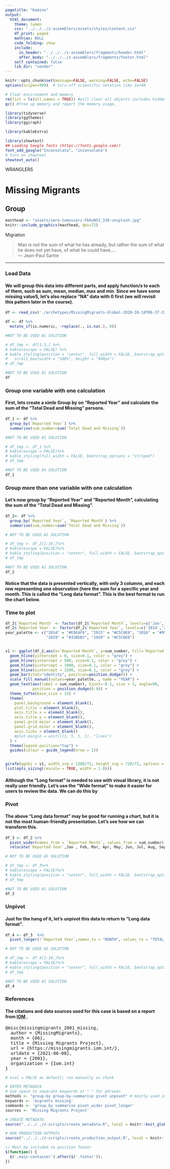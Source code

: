 ```yaml
---
pagetitle: "Kamino"
output: 
  html_document:
    theme: lumen
    css: "../../../z-assemblers/assets/styles/content.css"
    df_print: paged
    mathjax: NULL
    code_folding: show
    include:
      in_header: "../../../z-assemblers/fragments/header.html"
      after_body: "../../../z-assemblers/fragments/footer.html"
    self_contained: false
    lib_dir: "vendor"
---
```


```r

knitr::opts_chunk$set(message=FALSE, warning=FALSE, echo=FALSE)
options(scipen=999)  # turn-off scientific notation like 1e+48

# Clear environment and memory
rm(list = ls(all.names = TRUE)) #will clear all objects includes hidden objects.
gc() #free up memory and report the memory usage.

library(tidyverse)
library(ggthemes)
library(ggiraph)

library(kableExtra)

library(showtext)
## Loading Google fonts (https://fonts.google.com/)
font_add_google("Inconsolata", "inconsolata")
# turn on showtext
showtext_auto()


```

<div class="activity">
WRANGLERS  
</div>

# Missing Migrants
## Group

```r

masthead <- "assets/imre-tomosvari-FbhuN53_330-unsplash.jpg"
knitr::include_graphics(masthead, dpi=72)

```

<div class="figure-text"> Migration</div>


> Man is not the sum of what he has already, but rather the sum of what he does not yet have, of what he could have....\
--- Jean-Paul Sartre  

***


### Load Data

#### We will group this data into different parts, and apply function/s to each of them, such as sum, mean, median, max and min. Since we have some missing valueS, let's also replace "NA" data with 0 first (we will revisit this pattern later in the course).


```r

df <- read_csv('./archetypes/MissingMigrants-Global-2020-10-18T06-37-33.csv')

df <- df %>% 
  mutate_if(is.numeric, ~replace(., is.na(.), 0))

```

<!-- FOR DISPLAY ONLY -->

```r

#NOT TO BE USED AS SOLUTION

# df_tmp <- df[1:3,] %>%
# kable(escape = FALSE) %>%
# kable_styling(position = "center", full_width = FALSE, bootstrap_options = "striped") %>%
#   scroll_box(width = "100%", height = "400px")
# df_tmp

#NOT TO BE USED AS SOLUTION 
df
```


### Group one variable with one calculation

#### First, lets create a simle Group by on "Reported Year" and calculate the sum of the "Total Dead and Missing" persons.

```r

df_1 <- df %>% 
  group_by(`Reported Year`) %>% 
  summarise(sum_number=sum(`Total Dead and Missing`))

```

<!-- FOR DISPLAY ONLY -->

```r

#NOT TO BE USED AS SOLUTION

# df_tmp <- df_1 %>%
# kable(escape = FALSE)%>%
# kable_styling(full_width = FALSE, bootstrap_options = "striped")
# df_tmp

#NOT TO BE USED AS SOLUTION 
df_1
```


### Group more than one variable with one calculation

#### Let's now group by "Reported Year" and "Reported Month", calculating the sum of the "Total Dead and Missing".

```r

df_2<- df %>% 
  group_by(`Reported Year`, `Reported Month`) %>% 
  summarise(sum_number=sum(`Total Dead and Missing`))

```

<!-- FOR DISPLAY ONLY -->

```r

# NOT TO BE USED AS SOLUTION

# df_tmp <- df_2[1:10,]%>%
# kable(escape = FALSE)%>%
# kable_styling(position = "center", full_width = FALSE, bootstrap_options = "striped") 
# df_tmp

#NOT TO BE USED AS SOLUTION 
df_2
```
#### Notice that the data is presented vertically, with only 3 columns, and each row representing one observation (here the sum for a specific year and month. This is called the "Long data format". This is the best format to run the chart below.


### Time to plot

```r

df_2$`Reported Month` <- factor(df_2$`Reported Month`, levels=c('Jan','Feb','Mar','Apr','May','Jun','Jul','Aug','Sep','Oct','Nov','Dec'))
df_2$`Reported Year` <- factor(df_2$`Reported Year`, levels=c('2014','2015','2016','2017','2018','2019','2020'))
year_palette <- c("2014" = "#E9EAF6", "2015" = "#C5C8E0", "2016" = "#959DCA", "2017" = "#4764A8", "2018" = "#6F7DB6",
                  "2019" = "#33B5B3", "2020" = "#C5C8E0")


v1 <- ggplot(df_2,aes(x=`Reported Month`, y=sum_number, fill=`Reported Year`)) +
  geom_hline(yintercept = 0, size=0.1, color = "grey") +
  geom_hline(yintercept = 500, size=0.1, color = "grey") +
  geom_hline(yintercept = 1000, size=0.1, color = "grey") +
  geom_hline(yintercept = 1500, size=0.1, color = "grey") +
  geom_bar(stat="identity", position=position_dodge()) +
  scale_fill_manual(values=year_palette, , name = "YEAR") +
  geom_text(aes(label = sum_number), hjust=-0.1, size = 3, angle=90,
            position = position_dodge(0.9)) +
  theme_tufte(base_size = 15) +
  theme(
    panel.background = element_blank(),
    plot.title = element_blank(),
    axis.title.x = element_blank(),
    axis.title.y = element_blank(),
    panel.grid.major = element_blank(),
    panel.grid.minor = element_blank(),
    axis.ticks = element_blank()
    #plot.margin = unit(c(1, 5, 1, 1), "lines")
  ) + 
  theme(legend.position="top") + 
  guides(colour = guide_legend(nrow = 1))


girafe(ggobj = v1, width_svg = 1280/72, height_svg = 720/72, options =
list(opts_sizing(rescale = TRUE, width = 1.0)))

```

#### Although the "Long format" is needed to use with visual library, it is not really user friendly. Let's use the "Wide format" to make it easier for users to review the data. We can do this by 

### Pivot

#### The above "Long data format" may be good for running a chart, but it is not the most human-friendly presentation. Let's see how we can transform this.


```r

df_3 <- df_2 %>% 
  pivot_wider(names_from = `Reported Month`, values_from = sum_number) %>% 
  relocate(`Reported Year`,Jan , Feb, Mar, Apr, May, Jun, Jul, Aug, Sep, Oct, Nov, Dec)

```

<!-- FOR DISPLAY ONLY -->

```r

# NOT TO BE USED AS SOLUTION

# df_tmp <- df_3%>%
# kable(escape = FALSE)%>%
# kable_styling(position = "center", full_width = FALSE, bootstrap_options = "striped")
# df_tmp

#NOT TO BE USED AS SOLUTION 
df_3
```

### Unpivot

#### Just for the hang of it, let's unpivot this data to return to "Long data format".


```r

df_4 <- df_3  %>%
  pivot_longer(!`Reported Year`,names_to = "MONTH", values_to = "TOTAL_DEAD")


```

<!-- FOR DISPLAY ONLY -->

```r

# NOT TO BE USED AS SOLUTION

# df_tmp <- df_4[1:10,]%>%
# kable(escape = FALSE)%>%
# kable_styling(position = "center", full_width = FALSE, bootstrap_options = "striped")
# df_tmp

#NOT TO BE USED AS SOLUTION 
df_4
```



### References
#### The citations and data sources used for this case is based on a report from <a href="https://missingmigrants.iom.int/" target="_blank" rel="noopener noreferrer"> IOM </a>.

<pre>
@misc{missingmigrants_2001_missing,
  author = {MissingMigrants},
  month = {06},
  title = {Missing Migrants Project},
  url = {https://missingmigrants.iom.int/},
  urldate = {2021-06-08},
  year = {2001},
  organization = {Iom.int}
}
</pre>



```r

# eval = FALSE as default; run manually as chunk

# ENTER METADATA
# Use space to separate keywords or "-" for phrases
methods <- "group-by group-by-summarise pivot unpivot" # mostly used in wranglers and analytics
keywords <- 'migrants missing'
commands <- 'group_by summarise pivot_wider pivot_longer'
sources <- 'Missing Migrants Project'

# CREATE METADATA
source("../../../z-scripts/create_metadata.R", local = knitr::knit_global())

# RUN PRODUCTION OUTPUTS
source("../../../z-scripts/create_production_output.R", local = knitr::knit_global())


```


```js

// Must be included to position footer
$(function() {
  $('.main-container').after($('.footer'));
})

```

